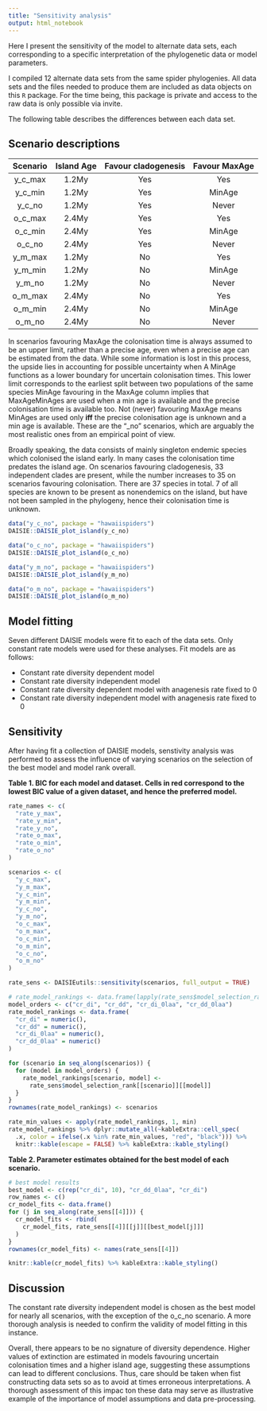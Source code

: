 ```yaml
---
title: "Sensitivity analysis"
output: html_notebook
---
```


Here I present the sensitivity of the model to alternate data sets, each corresponding to a specific interpretation of the phylogenetic data or model parameters.

I compiled 12 alternate data sets from the same spider phylogenies. All data sets and the files needed to produce them are included as data objects on this `R` package. For the time being, this package is private and access to the raw data is only possible via invite. 


The following table describes the differences between each data set.

## Scenario descriptions
|Scenario|Island Age|Favour cladogenesis|Favour MaxAge|
|:------:|:--------:|:-----------------:|:-----------:|
| y_c_max|   1.2My  |        Yes        |     Yes     |
| y_c_min|   1.2My  |        Yes        |     MinAge  |
| y_c_no |   1.2My  |        Yes        |     Never   |
| o_c_max|   2.4My  |        Yes        |     Yes     |
| o_c_min|   2.4My  |        Yes        |     MinAge  |
| o_c_no |   2.4My  |        Yes        |     Never   |
| y_m_max|   1.2My  |        No         |     Yes     |
| y_m_min|   1.2My  |        No         |     MinAge  |
| y_m_no |   1.2My  |        No         |     Never   |
| o_m_max|   2.4My  |        No         |     Yes     |
| o_m_min|   2.4My  |        No         |     MinAge  |
| o_m_no |   2.4My  |        No         |     Never   |

In scenarios favouring MaxAge the colonisation time is always assumed to be an upper limit, rather than a precise age, even when a precise age can be estimated from the data. While some information is lost in this process, the upside lies in accounting for possible uncertainty when 
A MinAge functions as a lower boundary for uncertain colonisation times. This lower limit corresponds to the earliest split between two populations of the same species 
MinAge favouring in the MaxAge column implies that MaxAgeMinAges are used when a min age is available and the precise colonisation time is available too.
Not (never) favouring MaxAge means MinAges are used only **iff** the precise colonisation age is unknown and a min age is available. These are the "\_no" scenarios, which are arguably the most realistic ones from an empirical point of view.

Broadly speaking, the data consists of mainly singleton endemic species which colonised the island early. In many cases the colonisation time predates the island age. On scenarios favouring cladogenesis, 33 independent clades are present, while the number increases to 35 on scenarios favouring colonisation. There are 37 species in total. 7 of all species are known to be present as nonendemics on the island, but have not been sampled in the phylogeny, hence their colonisation time is unknown.

```r
data("y_c_no", package = "hawaiispiders")
DAISIE::DAISIE_plot_island(y_c_no)

data("o_c_no", package = "hawaiispiders")
DAISIE::DAISIE_plot_island(o_c_no)

data("y_m_no", package = "hawaiispiders")
DAISIE::DAISIE_plot_island(y_m_no)

data("o_m_no", package = "hawaiispiders")
DAISIE::DAISIE_plot_island(o_m_no)
```



## Model fitting

Seven different DAISIE models were fit to each of the data sets. Only constant rate models were used for these analyses.
Fit models are as follows:

* Constant rate diversity dependent model
* Constant rate diversity independent model
* Constant rate diversity dependent model with anagenesis rate fixed to 0
* Constant rate diversity independent model with anagenesis rate fixed to 0

## Sensitivity

After having fit a collection of DAISIE models, senstivity analysis was performed to assess the influence of varying scenarios on the selection of the best model and model rank overall.



**Table 1. BIC for each model and dataset. Cells in red correspond to the lowest BIC value of a given dataset, and hence the preferred model.**
```r
rate_names <- c(
  "rate_y_max",
  "rate_y_min",
  "rate_y_no",
  "rate_o_max",
  "rate_o_min",
  "rate_o_no"
)

scenarios <- c(
  "y_c_max",
  "y_m_max",
  "y_c_min",
  "y_m_min",
  "y_c_no",
  "y_m_no",
  "o_c_max",
  "o_m_max",
  "o_c_min",
  "o_m_min",
  "o_c_no",
  "o_m_no"
)

rate_sens <- DAISIEutils::sensitivity(scenarios, full_output = TRUE)

# rate_model_rankings <- data.frame(lapply(rate_sens$model_selection_rank, "[", 1))
model_orders <- c("cr_di", "cr_dd", "cr_di_0laa", "cr_dd_0laa")
rate_model_rankings <- data.frame(
  "cr_di" = numeric(),
  "cr_dd" = numeric(),
  "cr_di_0laa" = numeric(),
  "cr_dd_0laa" = numeric()
)

for (scenario in seq_along(scenarios)) {
  for (model in model_orders) {
    rate_model_rankings[scenario, model] <- 
      rate_sens$model_selection_rank[[scenario]][[model]]
  }
}
rownames(rate_model_rankings) <- scenarios

rate_min_values <- apply(rate_model_rankings, 1, min)
rate_model_rankings %>% dplyr::mutate_all(~kableExtra::cell_spec(
  .x, color = ifelse(.x %in% rate_min_values, "red", "black"))) %>% 
  knitr::kable(escape = FALSE) %>% kableExtra::kable_styling()
```

**Table 2. Parameter estimates obtained for the best model of each scenario.**
```r
# best model results
best_model <- c(rep("cr_di", 10), "cr_dd_0laa", "cr_di")
row_names <- c()
cr_model_fits <- data.frame()
for (j in seq_along(rate_sens[[4]])) {
  cr_model_fits <- rbind(
    cr_model_fits, rate_sens[[4]][[j]][[best_model[j]]]
  )
}
rownames(cr_model_fits) <- names(rate_sens[[4]])

knitr::kable(cr_model_fits) %>% kableExtra::kable_styling()
```

## Discussion
The constant rate diversity independent model is chosen as the best model for nearly all scenarios, with the exception of the o_c_no scenario. A more thorough analysis is needed to confirm the validity of model fitting in this instance. 

Overall, there appears to be no signature of diversity dependence. Higher values of extinction are estimated in models favouring uncertain colonisation times and a higher island age, suggesting these assumptions can lead to different conclusions. Thus, care should be taken when fist constructing data sets so as to avoid at times erroneous interpretations. A thorough assessment of this impac ton these data may serve as illustrative example of the importance of model assumptions and data pre-processing.
